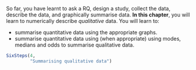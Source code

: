 ::: {.objectivesBox .objectives data-latex="{iconmonstr-target-4-240.png}"}
So far, you have learnt to ask a RQ, design a study, collect the data, describe the data, and graphically summarise data.
**In this chapter**, you will learn to numerically describe *qualitative* data.
You will learn to:

* summarise quantitative data using the appropriate graphs.
* summarise quantitative data using (when appropriate) using modes, medians and odds to summarise qualitative data.
:::


```r
SixSteps(4, 
         "Summarising qualitative data")
```